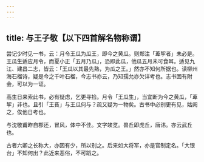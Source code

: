 ```yaml
---
---
---
```

title: 与王子敬【以下四首解名物称谓】
---



尝记少时见一书，云：月令王瓜为瓜王，即今之黄瓜。则郑注「萆挈者」未必是。王瓜生适应月令，而夏小正「五月乃瓜」，恐即此瓜，他瓜五月未可食耳。适见九江、建昌二志，皆云：「王瓜以其最先熟，为瓜之王。」然亦不知何所据也。读柳州海石榴诗，疑是今之千叶石榴，今志书亦云，乃知孺允亦欠详考也。志书固有附会，可以为一证。

高生日来索此书，必有疑虑，乞更寻捡。月令「王瓜生」，当宜断为今之黄瓜，「萆挈」非也。且引「王萯」与王瓜何与？疏又疑为一物矣。古书中必别更有见，姑阙之，俟他日考也。

与沈敬甫昨自郡还，冒风，体中不佳。文字竢览。兽丘即虎丘，唐讳。亦云武丘也。

古者六卿之长称大，亦因有少，所以别之。后来如大将军，亦是官制定名。「大银台」不知何出？此近来恶俗，不可蹈之。